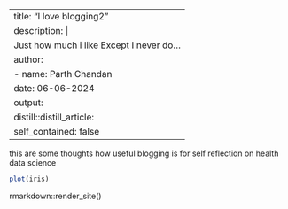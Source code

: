 
---
title: "I love blogging2"
description: |
  Just how much i like Except I never do...
author:
  - name: Parth Chandan
date: 06-06-2024
output:
  distill::distill_article:
    self_contained: false
---

this are some thoughts how useful blogging is for self reflection on health data science

```r
plot(iris)
```


rmarkdown::render_site()

